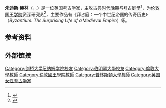 {{Infobox academic
| name = Judith Herrin
| image      = Judith Herrin - 26931828995.jpg
| imagesize  = 
| caption    = 
| birth_date = {{Birth year and age|1942}}
| birth_place = 
| death_date = 
| death_place =
| education =  [[剑桥大学纽纳姆学院|剑桥大学纽纳姆学院]]、[[伯明翰大学|伯明翰大学]]
| thesis_title = 
| thesis_year = 1972
| doctoral_advisor = 
| discipline = [[拜占庭學|拜占庭學]]
| workplaces = [[伦敦国王学院|伦敦国王学院]]
| notable_works = 
| awards = 
| spouse = 
| parents = 
| children = 
}}
'''朱迪斯·赫林'''（{{lang-en|Judith Herrin}}，{{IPAc-en|ˈ|h|ɛr|ɪ|n}}，{{bd|1942年|}}）是一位[[英国|英国]][[考古学|考古学]]家，主攻[[古典时代晚期|古典时代晚期]]与[[拜占庭學|拜占庭學]]<ref name="WSJByzantium">{{cite news |url=https://www.wsj.com/articles/SB10001424052748704615504576172512424600444 |title=The Glories of Byzantium |work=[[The_Wall_Street_Journal|The Wall Street Journal]] |date=12 March 2011 |access-date=24 December 2016 |archive-date=2017-05-18 |archive-url=https://web.archive.org/web/20170518033609/https://www.wsj.com/articles/SB10001424052748704615504576172512424600444 |dead-url=no }}</ref>，为[[伦敦国王学院|伦敦国王学院]]资深研究员<ref>{{Cite web|url=https://kclpure.kcl.ac.uk/portal/judith.herrin.html|title=KCL research portal|access-date=22 February 2017|archive-date=2020-08-20|archive-url=https://web.archive.org/web/20200820221649/https://kclpure.kcl.ac.uk/portal/judith.herrin.html|dead-url=no}}</ref>，主要作品有《拜占庭：一个中世纪帝国的传奇历史》（''Byzantium: The Surprising Life of a Medieval Empire''）等。

== 参考资料 ==
{{reflist|25em}}
== 外部链接 ==

{{Authority control}}

{{DEFAULTSORT:Herrin, Judith}}

[[Category:剑桥大学纽纳姆学院校友|Category:剑桥大学纽纳姆学院校友]]
[[Category:伯明罕大學校友|Category:伯明罕大學校友]]
[[Category:倫敦大學教師|Category:倫敦大學教師]]
[[Category:倫敦國王學院教師|Category:倫敦國王學院教師]]
[[Category:普林斯頓大學教師|Category:普林斯頓大學教師]]
[[Category:英国女性考古学家|Category:英国女性考古学家]]